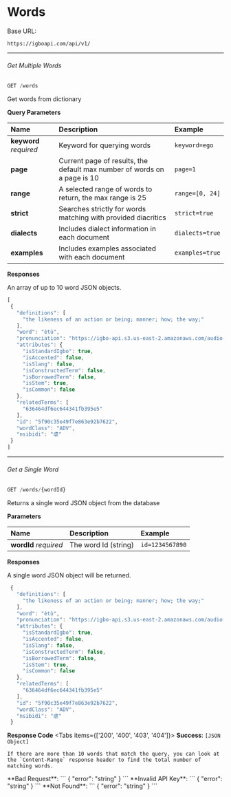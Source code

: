 
# Words

Base URL:
```
https://igboapi.com/api/v1/
```

***

###### Get Multiple Words

```js
GET /words
```
Get words from dictionary

 **Query Parameters**

| Name   | Description | Example |
| :----- | :----- | :----- |
| **keyword** *required* | Keyword for querying words | `keyword=ego` |
| **page** | Current page of results, the default max number of words on a page is 10 | `page=1` |
| **range** | A selected range of words to return, the max range is 25 | `range=[0, 24]` |
| **strict**  | Searches strictly for words matching with provided diacritics | `strict=true` |
| **dialects** | Includes dialect information in each document | `dialects=true` |
| **examples** | Includes examples associated with each document | `examples=true` |

 **Responses**

 An array of up to 10 word JSON objects.

 ```js
 [
  {
    "definitions": [
      "the likeness of an action or being; manner; how; the way;"
    ],
    "word": "ètù",
    "pronunciation": "https://igbo-api.s3.us-east-2.amazonaws.com/audio-pronunciations/5f90c35e49f7e863e92b7622.mp3",
    "attributes": {
      "isStandardIgbo": true,
      "isAccented": false,
      "isSlang": false,
      "isConstructedTerm": false,
      "isBorrowedTerm": false,
      "isStem": true,
      "isCommon": false
    },
    "relatedTerms": [
      "636464df6ec644341fb395e5"
    ],
    "id": "5f90c35e49f7e863e92b7622",
    "wordClass": "ADV",
    "nsibidi": "虐"
  }
]
 ```

 ***

 ###### Get a Single Word


```js
GET /words/{wordId}
```
Returns a single word JSON object from the database

 **Parameters**

| Name   | Description | Example |
| :----- | :----- | :----- |
| **wordId** *required* | The word Id (string) | `id=1234567890` |

 **Responses**

 A single word JSON object will be returned.

 ```js
  {
    "definitions": [
      "the likeness of an action or being; manner; how; the way;"
    ],
    "word": "ètù",
    "pronunciation": "https://igbo-api.s3.us-east-2.amazonaws.com/audio-pronunciations/5f90c35e49f7e863e92b7622.mp3",
    "attributes": {
      "isStandardIgbo": true,
      "isAccented": false,
      "isSlang": false,
      "isConstructedTerm": false,
      "isBorrowedTerm": false,
      "isStem": true,
      "isCommon": false
    },
    "relatedTerms": [
      "636464df6ec644341fb395e5"
    ],
    "id": "5f90c35e49f7e863e92b7622",
    "wordClass": "ADV",
    "nsibidi": "虐"
  }
 ```

  **Response Code**
<Tabs items={['200', '400', '403', '404']}>
  <Tab>
    **Success**:
    ```
    [JSON Object]
    ```

    If there are more than 10 words that match the query, you can look at the `Content-Range` response header to find the total number of matching words.
  </Tab>
  <Tab>
    **Bad Request**:
   ```
    { "error": "string" }
   ```
  </Tab>
  <Tab>
      **Invalid API Key**:
   ```
    { "error": "string" }
   ```
  </Tab>
  <Tab>
       **Not Found**:
   ```
    { "error": "string" }
   ```
  </Tab>
</Tabs>